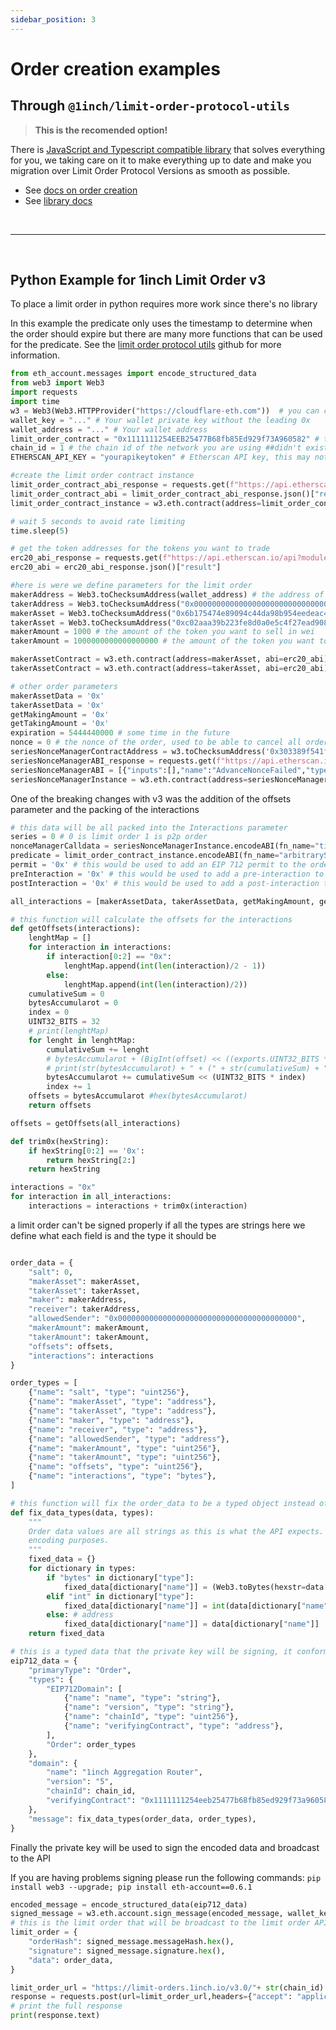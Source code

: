 ```yaml
---
sidebar_position: 3
---
```


# Order creation examples

## Through `@1inch/limit-order-protocol-utils`

> **This is the recomended option!**

There is [JavaScript and Typescript compatible library](./utils/about) that solves everything for you, we taking care on it to make everything up to date and make you migration over Limit Order Protocol Versions as smooth as possible.

- See [docs on order creation](./utils/guide/quick-start)
- See [library docs](./utils/about)

<br />

---

<br />

## Python Example for 1inch Limit Order v3

To place a limit order in python requires more work since there's no library

In this example the predicate only uses the timestamp to determine when the order should expire but there are many more functions that can be used for the predicate. See the [limit order protocol utils](https://github.com/1inch/limit-order-protocol-utils/) github for more information.

```python
from eth_account.messages import encode_structured_data
from web3 import Web3
import requests
import time
w3 = Web3(Web3.HTTPProvider("https://cloudflare-eth.com"))  # you can customize the RPC
wallet_key = "..." # Your wallet private key without the leading 0x
wallet_address = "..." # Your wallet address
limit_order_contract = "0x1111111254EEB25477B68fb85Ed929f73A960582" # the limit order contract (now the same as the 1inch v5 router)
chain_id = 1 # the chain id of the network you are using ##didn't exist in the previoius version
ETHERSCAN_API_KEY = "yourapikeytoken" # Etherscan API key, this may not be required or should be changed if the ABIs are changed to literals or a different blockchain API is used like api.bscscan.com or api.polygonscan.com

#create the limit order contract instance
limit_order_contract_abi_response = requests.get(f"https://api.etherscan.io/api?module=contract&action=getabi&address={limit_order_contract}&apikey={ETHERSCAN_API_KEY}")
limit_order_contract_abi = limit_order_contract_abi_response.json()["result"]
limit_order_contract_instance = w3.eth.contract(address=limit_order_contract, abi=limit_order_contract_abi)

# wait 5 seconds to avoid rate limiting
time.sleep(5)

# get the token addresses for the tokens you want to trade
erc20_abi_response = requests.get(f"https://api.etherscan.io/api?module=contract&action=getabi&address=0x6b175474e89094c44da98b954eedeac495271d0f&apikey={ETHERSCAN_API_KEY}")
erc20_abi = erc20_abi_response.json()["result"]

#here is were we define parameters for the limit order
makerAddress = Web3.toChecksumAddress(wallet_address) # the address of the wallet that will be the maker of the order
takerAddress = Web3.toChecksumAddress("0x0000000000000000000000000000000000000000") # the address of the taker, if it's address(0) then it's a public order
makerAsset = Web3.toChecksumAddress("0x6b175474e89094c44da98b954eedeac495271d0f") # the address of the token you want to sell
takerAsset = Web3.toChecksumAddress("0xc02aaa39b223fe8d0a0e5c4f27ead9083c756cc2") # the address of the token you want to buy
makerAmount = 1000 # the amount of the token you want to sell in wei
takerAmount = 1000000000000000000 # the amount of the token you want to buy in wei

makerAssetContract = w3.eth.contract(address=makerAsset, abi=erc20_abi)
takerAssetContract = w3.eth.contract(address=takerAsset, abi=erc20_abi)

# other order parameters
makerAssetData = '0x'
takerAssetData = '0x'
getMakingAmount = '0x'
getTakingAmount = '0x'
expiration = 5444440000 # some time in the future
nonce = 0 # the nonce of the order, used to be able to cancel all orders that have the same nonce by increasing the addresses' nonce
seriesNonceManagerContractAddress = w3.toChecksumAddress('0x303389f541ff2d620e42832f180a08e767b28e10') # https://github.com/1inch/limit-order-protocol-utils/blob/fdbb559509eeb6e22e2697cccb22887d69617652/src/series-nonce-manager.const.ts
seriesNonceManagerABI_response = requests.get(f"https://api.etherscan.io/api?module=contract&action=getabi&address={seriesNonceManagerContractAddress}&apikey={ETHERSCAN_API_KEY}")
seriesNonceManagerABI = [{"inputs":[],"name":"AdvanceNonceFailed","type":"error"},{"anonymous":False,"inputs":[{"indexed":True,"internalType":"address","name":"maker","type":"address"},{"indexed":False,"internalType":"uint256","name":"series","type":"uint256"},{"indexed":False,"internalType":"uint256","name":"newNonce","type":"uint256"}],"name":"NonceIncreased","type":"event"},{"inputs":[{"internalType":"uint256","name":"series","type":"uint256"},{"internalType":"uint256","name":"amount","type":"uint256"}],"name":"advanceNonce","outputs":[],"stateMutability":"nonpayable","type":"function"},{"inputs":[{"internalType":"uint8","name":"series","type":"uint8"}],"name":"increaseNonce","outputs":[],"stateMutability":"nonpayable","type":"function"},{"inputs":[{"internalType":"uint256","name":"","type":"uint256"},{"internalType":"address","name":"","type":"address"}],"name":"nonce","outputs":[{"internalType":"uint256","name":"","type":"uint256"}],"stateMutability":"view","type":"function"},{"inputs":[{"internalType":"uint256","name":"series","type":"uint256"},{"internalType":"address","name":"makerAddress","type":"address"},{"internalType":"uint256","name":"makerNonce","type":"uint256"}],"name":"nonceEquals","outputs":[{"internalType":"bool","name":"","type":"bool"}],"stateMutability":"view","type":"function"},{"inputs":[{"internalType":"uint256","name":"time","type":"uint256"}],"name":"timestampBelow","outputs":[{"internalType":"bool","name":"","type":"bool"}],"stateMutability":"view","type":"function"},{"inputs":[{"internalType":"uint256","name":"timeNonceSeriesAccount","type":"uint256"}],"name":"timestampBelowAndNonceEquals","outputs":[{"internalType":"bool","name":"","type":"bool"}],"stateMutability":"view","type":"function"}]
seriesNonceManagerInstance = w3.eth.contract(address=seriesNonceManagerContractAddress, abi=seriesNonceManagerABI)
```

One of the breaking changes with v3 was the addition of the offsets parameter and the packing of the interactions

```python
# this data will be all packed into the Interactions parameter
series = 0 # 0 is limit order 1 is p2p order
nonceManagerCalldata = seriesNonceManagerInstance.encodeABI(fn_name="timestampBelow", args=[expiration])
predicate = limit_order_contract_instance.encodeABI(fn_name="arbitraryStaticCall", args=[seriesNonceManagerContractAddress, nonceManagerCalldata] )
permit = '0x' # this would be used to add an EIP 712 permit to the order
preInteraction = '0x' # this would be used to add a pre-interaction to the order
postInteraction = '0x' # this would be used to add a post-interaction to the order, for example unwrapping wETH to ETH

all_interactions = [makerAssetData, takerAssetData, getMakingAmount, getTakingAmount, predicate, permit, preInteraction, postInteraction]

# this function will calculate the offsets for the interactions
def getOffsets(interactions):
    lenghtMap = []
    for interaction in interactions:
        if interaction[0:2] == "0x":
            lenghtMap.append(int(len(interaction)/2 - 1))
        else:
            lenghtMap.append(int(len(interaction)/2))
    cumulativeSum = 0
    bytesAccumularot = 0
    index = 0
    UINT32_BITS = 32
    # print(lenghtMap)
    for lenght in lenghtMap:
        cumulativeSum += lenght
        # bytesAccumularot + (BigInt(offset) << ((exports.UINT32_BITS * BigInt(index))));
        # print(str(bytesAccumularot) + " + (" + str(cumulativeSum) + " << (" + str(UINT32_BITS) + " * " + str(index) + "))")
        bytesAccumularot += cumulativeSum << (UINT32_BITS * index)
        index += 1
    offsets = bytesAccumularot #hex(bytesAccumularot)
    return offsets

offsets = getOffsets(all_interactions)

def trim0x(hexString):
    if hexString[0:2] == '0x':
        return hexString[2:]
    return hexString

interactions = "0x"
for interaction in all_interactions:
    interactions = interactions + trim0x(interaction)
```

a limit order can't be signed properly if all the types are strings here we define what each field is and the type it should be

```python

order_data = {
    "salt": 0,
    "makerAsset": makerAsset,
    "takerAsset": takerAsset,
    "maker": makerAddress,
    "receiver": takerAddress,
    "allowedSender": "0x0000000000000000000000000000000000000000",
    "makerAmount": makerAmount,
    "takerAmount": takerAmount,
    "offsets": offsets,
    "interactions": interactions
}

order_types = [
    {"name": "salt", "type": "uint256"},
    {"name": "makerAsset", "type": "address"},
    {"name": "takerAsset", "type": "address"},
    {"name": "maker", "type": "address"},
    {"name": "receiver", "type": "address"},
    {"name": "allowedSender", "type": "address"},
    {"name": "makerAmount", "type": "uint256"},
    {"name": "takerAmount", "type": "uint256"},
    {"name": "offsets", "type": "uint256"},
    {"name": "interactions", "type": "bytes"},
]

# this function will fix the order_data to be a typed object instead of only strings
def fix_data_types(data, types):
    """
    Order data values are all strings as this is what the API expects. This function fixes their types for
    encoding purposes.
    """
    fixed_data = {}
    for dictionary in types:
        if "bytes" in dictionary["type"]:
            fixed_data[dictionary["name"]] = (Web3.toBytes(hexstr=data[dictionary["name"]]))
        elif "int" in dictionary["type"]:
            fixed_data[dictionary["name"]] = int(data[dictionary["name"]])
        else: # address
            fixed_data[dictionary["name"]] = data[dictionary["name"]]
    return fixed_data

# this is a typed data that the private key will be signing, it conforms to the EIP 712 standard
eip712_data = {
    "primaryType": "Order",
    "types": {
        "EIP712Domain": [
            {"name": "name", "type": "string"},
            {"name": "version", "type": "string"},
            {"name": "chainId", "type": "uint256"},
            {"name": "verifyingContract", "type": "address"},
        ],
        "Order": order_types
    },
    "domain": {
        "name": "1inch Aggregation Router",
        "version": "5",
        "chainId": chain_id,
        "verifyingContract": "0x1111111254eeb25477b68fb85ed929f73a960582",
    },
    "message": fix_data_types(order_data, order_types),
}
```

Finally the private key will be used to sign the encoded data and broadcast to the API

If you are having problems signing please run the following commands:
`pip install web3 --upgrade; pip install eth-account==0.6.1`

```python
encoded_message = encode_structured_data(eip712_data)
signed_message = w3.eth.account.sign_message(encoded_message, wallet_key)
# this is the limit order that will be broadcast to the limit order API
limit_order = {
    "orderHash": signed_message.messageHash.hex(),
    "signature": signed_message.signature.hex(),
    "data": order_data,
}

limit_order_url = "https://limit-orders.1inch.io/v3.0/"+ str(chain_id) +"/limit-order" # make sure to change the chain_id if you are not using ETH mainnet
response = requests.post(url=limit_order_url,headers={"accept": "application/json, text/plain, */*", "content-type": "application/json"}, json=limit_order)
# print the full response
print(response.text)
```
